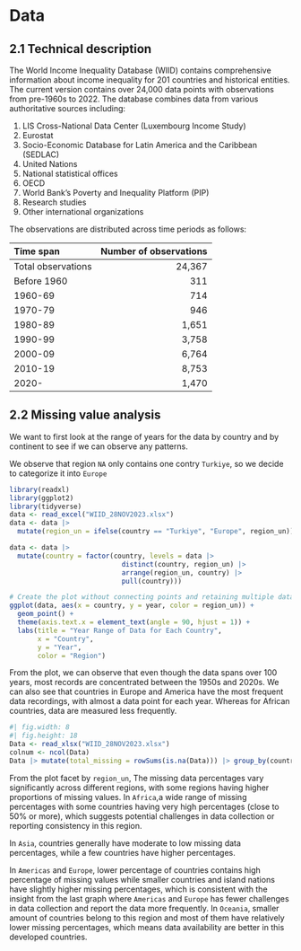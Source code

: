 # Data

## 2.1 Technical description
The World Income Inequality Database (WIID) contains comprehensive information about income inequality for 201 countries and historical entities. The current version contains over 24,000 data points with observations from pre-1960s to 2022. The database combines data from various authoritative sources including:

1. LIS Cross-National Data Center (Luxembourg Income Study)
2. Eurostat
3. Socio-Economic Database for Latin America and the Caribbean (SEDLAC)
4. United Nations
5. National statistical offices
6. OECD
7. World Bank's Poverty and Inequality Platform (PIP)
8. Research studies
9. Other international organizations

The observations are distributed across time periods as follows:

| Time span | Number of observations |
|:----------|---------------------:|
| Total observations | 24,367 |
| Before 1960 | 311 |
| 1960-69 | 714 |
| 1970-79 | 946 |
| 1980-89 | 1,651 |
| 1990-99 | 3,758 |
| 2000-09 | 6,764 |
| 2010-19 | 8,753 |
| 2020- | 1,470 |




## 2.2 Missing value analysis

We want to first look at the range of years for the data by country and by continent to see if we can observe any patterns.

We observe that region `NA` only contains one contry `Turkiye`, so we decide to categorize it into `Europe`
```r
library(readxl)
library(ggplot2)
library(tidyverse)
data <- read_excel("WIID_28NOV2023.xlsx")
data <- data |>
  mutate(region_un = ifelse(country == "Turkiye", "Europe", region_un))

```

```r
data <- data |>
  mutate(country = factor(country, levels = data |>
                            distinct(country, region_un) |>
                            arrange(region_un, country) |>
                            pull(country)))

# Create the plot without connecting points and retaining multiple data points per country
ggplot(data, aes(x = country, y = year, color = region_un)) +
  geom_point() +
  theme(axis.text.x = element_text(angle = 90, hjust = 1)) +
  labs(title = "Year Range of Data for Each Country", 
       x = "Country", 
       y = "Year", 
       color = "Region")

```
From the plot, we can observe that even though the data spans over 100 years, most records are concentrated between the 1950s and 2020s. We can also see that countries in Europe and America have the most frequent data recordings, with almost a data point for each year. Whereas for African countries, data are measured less frequently.


```r
#| fig.width: 8
#| fig.height: 18
Data <- read_xlsx("WIID_28NOV2023.xlsx")
colnum <- ncol(Data)
Data |> mutate(total_missing = rowSums(is.na(Data))) |> group_by(country)|> mutate(rownum = n()) |> ungroup() |> group_by(region_un,country) |> summarize(missing=sum(total_missing)/(unique(rownum)*colnum)) |> ungroup() |> mutate(region_un=if_else(country=="Turkiye","Europe",region_un))|> ggplot(aes(y=fct_reorder(country,missing),x=missing,fill=region_un))+geom_col()+theme(axis.text.y = element_text(size = 5)) +labs(x="Percentage of Missing ",y="Country",title = "Percentage of Missing per contry in different regions") + facet_wrap(~region_un,ncol=1,scales = "free_y")

```

From the plot facet by `region_un`, The missing data percentages vary significantly across different regions, with some regions having higher proportions of missing values. 
In `Africa`,a wide range of missing percentages with some countries having very high percentages (close to 50% or more), which suggests potential challenges in data collection or reporting consistency in this region.

In `Asia`, countries generally have moderate to low missing data percentages, while a few countries have higher percentages.

In `Americas` and `Europe`, lower percentage of countries contains high percentage of missing values while smaller countries and island nations have slightly higher missing percentages, which is consistent with the insight from the last graph where `Americas` and `Europe` has fewer challenges in data collection and report the data more frequently. 
In `Oceania`, smaller amount of countries belong to this region and most of them have relatively lower missing percentages, which means data availability are better in this developed countries. 